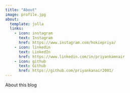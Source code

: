 ```yaml
---
title: "About"
image: profile.jpg
about:
  template: jolla
  links:
    - icon: instagram
      text: Instagram
      href: https://www.instagram.com/hokiepriya/
    - icon: linkedin
      text: LinkedIn
      href: https://www.linkedin.com/in/priyankamnair
    - icon: github
      text: Github
      href: https://github.com/priyankanair2001/
---
```


About this blog
